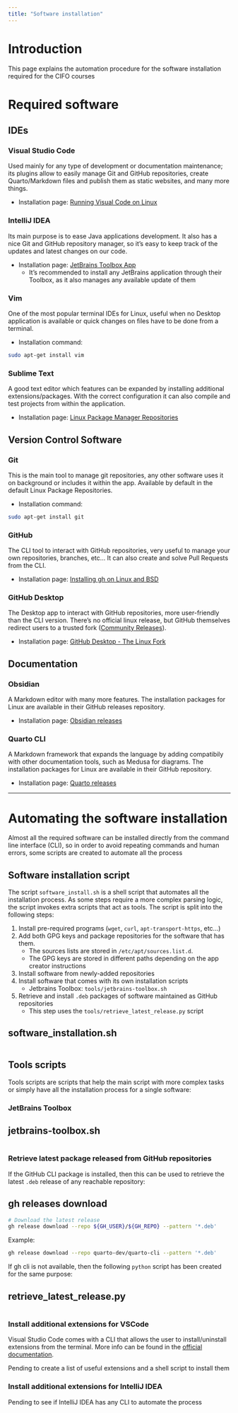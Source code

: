 ```yaml
---
title: "Software installation"
---
```

# Introduction
This page explains the automation procedure for the software installation required for the CIFO courses

# Required software
## IDEs
### Visual Studio Code
Used mainly for any type of development or documentation maintenance; its plugins allow to easily manage Git and GitHub repositories, create Quarto/Markdown files and publish them as static websites, and many more things.

- Installation page: [Running Visual Code on Linux](https://code.visualstudio.com/docs/setup/linux)

### IntelliJ IDEA
Its main purpose is to ease Java applications development. It also has a nice Git and GitHub repository manager, so it's easy to keep track of the updates and latest changes on our code.

- Installation page: [JetBrains Toolbox App](https://www.jetbrains.com/toolbox-app/)
    - It's recommended to install any JetBrains application through their Toolbox, as it also manages any available update of them

### Vim
One of the most popular terminal IDEs for Linux, useful when no Desktop application is available or quick changes on files have to be done from a terminal.

- Installation command:
```.bash
sudo apt-get install vim
```

### Sublime Text
A good text editor which features can be expanded by installing additional extensions/packages. With the correct configuration it can also compile and test projects from within the application.

- Installation page: [Linux Package Manager Repositories](https://www.sublimetext.com/docs/linux_repositories.html)

## Version Control Software
### Git
This is the main tool to manage git repositories, any other software uses it on background or includes it within the app. Available by default in the default Linux Package Repositories.

- Installation command:
```.bash
sudo apt-get install git
```

### GitHub
The CLI tool to interact with GitHub repositories, very useful to manage your own repositories, branches, etc... It can also create and solve Pull Requests from the CLI.

- Installation page: [Installing gh on Linux and BSD](https://github.com/cli/cli/blob/trunk/docs/install_linux.md)

### GitHub Desktop
The Desktop app to interact with GitHub repositories, more user-friendly than the CLI version. There's no official linux release, but GitHub themselves redirect users to a trusted fork ([Community Releases](https://github.com/desktop/desktop#community-releases)).

- Installation page: [GitHub Desktop - The Linux Fork](https://github.com/shiftkey/desktop)

## Documentation
### Obsidian
A Markdown editor with many more features. The installation packages for Linux are available in their GitHub releases repository.

- Installation page: [Obsidian releases](https://github.com/obsidianmd/obsidian-releases)

### Quarto CLI
A Markdown framework that expands the language by adding compatibily with other documentation tools, such as Medusa for diagrams. The installation packages for Linux are available in their GitHub repository.

- Installation page: [Quarto releases](https://github.com/quarto-dev/quarto-cli/releases)

---

# Automating the software installation
Almost all the required software can be installed directly from the command line interface (CLI), so in order to avoid repeating commands and human errors, some scripts are created to automate all the process

## Software installation script
The script `software_install.sh` is a shell script that automates all the installation process. As some steps require a more complex parsing logic, the script invokes extra scripts that act as tools.
The script is split into the following steps:

1.  Install pre-required programs (`wget`, `curl`, `apt-transport-https`, etc...)
2.  Add both GPG keys and package repositories for the software that has them.
    - The sources lists are stored in `/etc/apt/sources.list.d`.
    - The GPG keys are stored in different paths depending on the app creator instructions
3.  Install software from newly-added repositories
4.  Install software that comes with its own installation scripts
    - Jetbrains Toolbox: `tools/jetbrains-toolbox.sh`
5.  Retrieve and install `.deb` packages of software maintained as GitHub repositories
    - This step uses the `tools/retrieve_latest_release.py` script

:::{.callout-note collapse="true"}
## software_installation.sh
```.bash
```
:::

## Tools scripts
Tools scripts are scripts that help the main script with more complex tasks or simply have all the installation process for a single software:

### JetBrains Toolbox
:::{.callout-note collapse="true"}
## jetbrains-toolbox.sh
```.bash
```
:::

### Retrieve latest package released from GitHub repositories
If the GitHub CLI package is installed, then this can be used to retrieve the latest `.deb` release of any reachable repository:

:::{.callout-note collapse="true"}
## gh releases download
```.bash
# Download the latest release
gh release download --repo ${GH_USER}/${GH_REPO} --pattern '*.deb'
```
Example:
```.bash
gh release download --repo quarto-dev/quarto-cli --pattern '*.deb'
```
:::

If gh cli is not available, then the following `python` script has been created for the same purpose:

:::{.callout-note collapse="true"}
## retrieve_latest_release.py
```.python
```
:::

### Install additional extensions for VSCode
Visual Studio Code comes with a CLI that allows the user to install/uninstall extensions from the terminal. More info can be found in the [official documentation](https://code.visualstudio.com/docs/editor/command-line).

:::{.callout-warning appearance="simple"}
Pending to create a list of useful extensions and a shell script to install them
:::

### Install additional extensions for IntelliJ IDEA

:::{.callout-warning appearance="simple"}
Pending to see if IntelliJ IDEA has any CLI to automate the process
:::